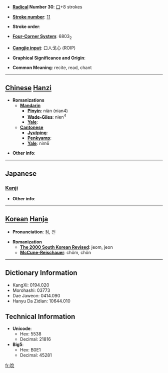 * '''[[Wiktionary:Chinese radical index| Radical]] Number 30''': [[Wiktionary:Chinese radical index 口|口]]+8 strokes

* '''[[Wiktionary:Chinese total strokes index|Stroke number]]''': [[Wiktionary:Chinese total strokes index 11|11]]

* '''Stroke order''': 

* '''[[Wiktionary:Chinese four corner index|Four-Corner System]]''': 6803<sub>2</sub>

* '''[[Wiktionary:Chinese Cangjie index|Cangjie input]]''': 口人戈心 (ROIP)

* '''Graphical Significance and Origin''': 

* '''Common Meaning''': recite, read, chant

----

== [[Chinese]] [[Hanzi]] ==

* '''Romanizations'''
** '''[[Mandarin]]'''
*** '''[[Pinyin]]''': niàn (nian4)
*** '''[[Wade-Giles]]''': nien<sup>4</sup>
*** '''[[Yale]]''': 
** '''[[Cantonese]]'''
*** '''[[Jyutping]]''':
*** '''[[Penkyamp]]''': 
*** '''[[Yale]]''': nim6

* '''Other info''': 

----

==Japanese==
===[[Kanji]]===
{{kanji|on readings=[[てん]] (ten)
|kun readings=[[うなる]] (unaru), [[うなり]] (unari)
}}

* '''Other info''':  

----

== [[Korean]] [[Hanja]] ==

* '''Pronunciation''': 점, 전

* '''Romanization'''
** '''[[The 2000 South Korean Revised Romanization|The 2000 South Korean Revised]]''': jeom, jeon
** '''[[McCune-Reischauer]]''': chŏm, chŏn

----

== Dictionary Information ==

* KangXi: 0194.020
* Morohashi: 03773
* Dae Jaweon: 0414.090
* Hanyu Da Zidian: 10644.010

== Technical Information ==

* '''Unicode''':
** Hex: 5538
** Decimal: 21816
* '''Big5''':
** Hex: B0E1
** Decimal: 45281

[[fr:唸]]